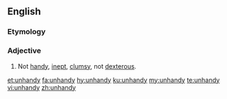 ==English==

===Etymology===
{{prefix|en|un|handy}}

===Adjective===
{{en-adj|unhandier}}

# Not [[handy]], [[inept]], [[clumsy]], not [[dexterous]].

[[et:unhandy]]
[[fa:unhandy]]
[[hy:unhandy]]
[[ku:unhandy]]
[[my:unhandy]]
[[te:unhandy]]
[[vi:unhandy]]
[[zh:unhandy]]